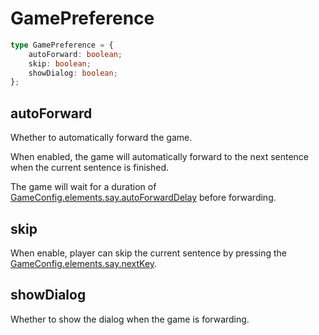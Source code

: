 # GamePreference

```typescript
type GamePreference = {
    autoForward: boolean;
    skip: boolean;
    showDialog: boolean;
};
```

## autoForward

Whether to automatically forward the game.

When enabled, the game will automatically forward to the next sentence when the current sentence is finished.

The game will wait for a duration of [GameConfig.elements.say.autoForwardDelay](./GameConfig#autoForwardDelay) before forwarding.

## skip

When enable, player can skip the current sentence by pressing the [GameConfig.elements.say.nextKey](./GameConfig#nextKey).

## showDialog

Whether to show the dialog when the game is forwarding.